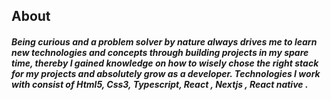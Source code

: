 ## About

##### Being curious and a problem solver by nature always drives me to learn new technologies and concepts through building projects in my spare time, thereby I gained knowledge on how to wisely chose the right stack for my projects and absolutely grow as a developer. Technologies I work with consist of Html5, Css3, Typescript, React , Nextjs , React native .
